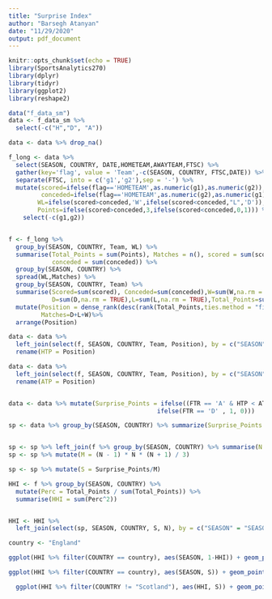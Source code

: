 ```yaml
---
title: "Surprise Index"
author: "Barsegh Atanyan"
date: "11/29/2020"
output: pdf_document
---
```


```r
knitr::opts_chunk$set(echo = TRUE)
library(SportsAnalytics270)
library(dplyr)
library(tidyr)
library(ggplot2)
library(reshape2)

```

```r
data("f_data_sm")
data <- f_data_sm %>%
  select(-c("H","D", "A"))

data <- data %>% drop_na()

f_long <- data %>%
  select(SEASON, COUNTRY, DATE,HOMETEAM,AWAYTEAM,FTSC) %>%
  gather(key='flag', value = 'Team',-c(SEASON, COUNTRY, FTSC,DATE)) %>%
  separate(FTSC, into = c('g1','g2'),sep = '-') %>%
  mutate(scored=ifelse(flag=='HOMETEAM',as.numeric(g1),as.numeric(g2)),
         conceded=ifelse(flag=='HOMETEAM',as.numeric(g2),as.numeric(g1)),
        WL=ifelse(scored>conceded,'W',ifelse(scored<conceded,"L",'D')),
        Points=ifelse(scored>conceded,3,ifelse(scored<conceded,0,1))) %>%
    select(-c(g1,g2))


f <- f_long %>%
  group_by(SEASON, COUNTRY, Team, WL) %>%
  summarise(Total_Points = sum(Points), Matches = n(), scored = sum(scored), 
            conceded = sum(conceded)) %>%
  group_by(SEASON, COUNTRY) %>%
  spread(WL,Matches) %>%
  group_by(SEASON, COUNTRY, Team) %>%
  summarise(Scored=sum(scored), Conceded=sum(conceded),W=sum(W,na.rm = TRUE), 
            D=sum(D,na.rm = TRUE),L=sum(L,na.rm = TRUE),Total_Points=sum(Total_Points)) %>%
  mutate(Position = dense_rank(desc(rank(Total_Points,ties.method = "first"))),
         Matches=D+L+W)%>%
  arrange(Position)

```


```r


data <- data %>% 
  left_join(select(f, SEASON, COUNTRY, Team, Position), by = c("SEASON" = "SEASON", "COUNTRY" = "COUNTRY", "HOMETEAM" = "Team")) %>%
  rename(HTP = Position)

data <- data %>% 
  left_join(select(f, SEASON, COUNTRY, Team, Position), by = c("SEASON" = "SEASON", "COUNTRY" = "COUNTRY", "AWAYTEAM" = "Team")) %>%
  rename(ATP = Position)


data <- data %>% mutate(Surprise_Points = ifelse((FTR == 'A' & HTP < ATP) | (FTR == 'H' & HTP > ATP), 2,
                                         ifelse(FTR == 'D' , 1, 0)))
```

```r

sp <- data %>% group_by(SEASON, COUNTRY) %>% summarize(Surprise_Points = sum(Surprise_Points))


sp <- sp %>% left_join(f %>% group_by(SEASON, COUNTRY) %>% summarise(N = n()))
sp <- sp %>% mutate(M = (N - 1) * N * (N + 1) / 3)

sp <- sp %>% mutate(S = Surprise_Points/M)

```

```r
HHI <- f %>% group_by(SEASON, COUNTRY) %>%
  mutate(Perc = Total_Points / sum(Total_Points)) %>%
  summarise(HHI = sum(Perc^2))


HHI <- HHI %>% 
  left_join(select(sp, SEASON, COUNTRY, S, N), by = c("SEASON" = "SEASON", "COUNTRY" = "COUNTRY"))

```

```r

country <- "England"

ggplot(HHI %>% filter(COUNTRY == country), aes(SEASON, 1-HHI)) + geom_point() + geom_line()
```

```r

ggplot(HHI %>% filter(COUNTRY == country), aes(SEASON, S)) + geom_point() + geom_line()

```


```r
  ggplot(HHI %>% filter(COUNTRY != "Scotland"), aes(HHI, S)) + geom_point() + geom_smooth(method = lm) + facet_wrap(~COUNTRY)
```







